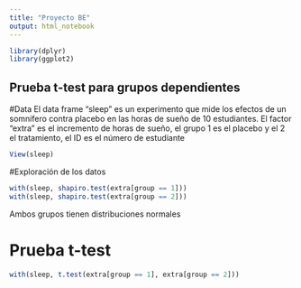 ```yaml
---
title: "Proyecto BE"
output: html_notebook
---
```


```r
library(dplyr)
library(ggplot2)
```

## Prueba t-test para grupos dependientes

#Data
El data frame "sleep" es un experimento que mide los efectos de un somnífero contra placebo en las horas de sueño de 10 estudiantes. El factor "extra" es el incremento de horas de sueño, el grupo 1 es el placebo y el 2 el tratamiento, el ID es el número de estudiante
```r
View(sleep)
```

#Exploración de los datos
```r
with(sleep, shapiro.test(extra[group == 1]))
with(sleep, shapiro.test(extra[group == 2]))
```
Ambos grupos tienen distribuciones normales

# Prueba t-test
```r
with(sleep, t.test(extra[group == 1], extra[group == 2]))
```



















